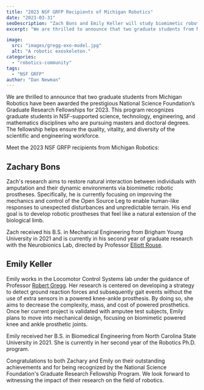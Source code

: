 ```yaml
---
title: "2023 NSF GRFP Recipients of Michigan Robotics"
date: "2023-03-31"
seoDescription: "Zach Bons and Emily Keller will study biomimetic robotic prostheses and powered prosthetic joints."
excerpt: "We are thrilled to announce that two graduate students from Michigan Robotics have been awarded the prestigious National Science Foundation’s Graduate Research Fellowships for 2023."

image: 
  src: "images/gregg-exo-model.jpg"
  alt: "A robotic exoskeleton."
categories: 
  - "robotics-community"
tags:
  - "NSF GRFP"
author: "Dan Newman"
---
```


We are thrilled to announce that two graduate students from Michigan Robotics have been awarded the prestigious National Science Foundation’s Graduate Research Fellowships for 2023. This program recognizes graduate students in NSF-supported science, technology, engineering, and mathematics disciplines who are pursuing masters and doctoral degrees. The fellowship helps ensure the quality, vitality, and diversity of the scientific and engineering workforce.

Meet the 2023 NSF GRFP recipients from Michigan Robotics:

## **Zachary Bons**

Zach's research aims to restore natural interaction between individuals with amputation and their dynamic environments via biomimetic robotic prostheses. Specifically, he is currently focusing on improving the mechanics and control of the Open Source Leg to enable human-like responses to unexpected disturbances and unpredictable terrain. His end goal is to develop robotic prostheses that feel like a natural extension of the biological limb.

<VideoCenter url="https://www.youtube.com/watch?v=Rqla0u813r8" />

Zach received his B.S. in Mechanical Engineering from Brigham Young University in 2021 and is currently in his second year of graduate research with the Neurobionics Lab, directed by Professor [Elliott Rouse](https://2024.robotics.umich.edu/profile/elliott-rouse/ "Elliott Rouse").

## **Emily Keller**

Emily works in the Locomotor Control Systems lab under the guidance of Professor [Robert Gregg](https://2024.robotics.umich.edu/profile/robert-gregg/ "Robert Gregg"). Her research is centered on developing a strategy to detect ground reaction forces and subsequently gait events without the use of extra sensors in a powered knee-ankle prosthesis. By doing so, she aims to decrease the complexity, mass, and cost of powered prosthetics. Once her current project is validated with amputee test subjects, Emily plans to move into mechanical design, focusing on biomimetic powered knee and ankle prosthetic joints.

<LinkPreview id="https://robotics.umich.edu/2021/1-7m-to-build-everyday-exoskeletons-to-assist-with-lifting-walking-and-climbing-stairs/" />

Emily received her B.S. in Biomedical Engineering from North Carolina State University in 2021. She is currently in her second year of the Robotics Ph.D. program.

Congratulations to both Zachary and Emily on their outstanding achievements and for being recognized by the National Science Foundation's Graduate Research Fellowship Program. We look forward to witnessing the impact of their research on the field of robotics.
